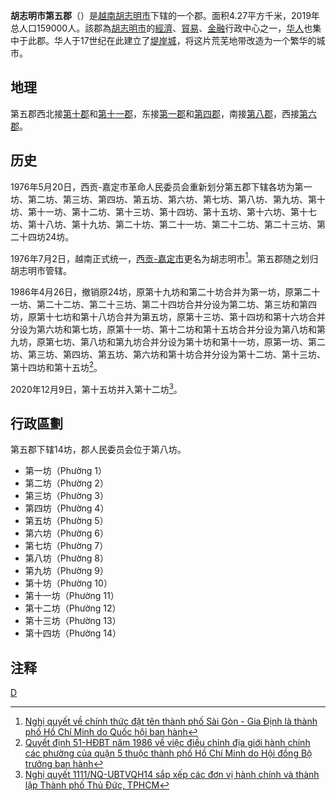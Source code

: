 {{Infobox Settlement
|name                   = 第五郡
|settlement_type        = 郡
|official_name          = 
|other_name             = 堤岸
|native_name            = {{lang|vi|Quận 5}}
|nickname               = 
|motto                  = 
|image_skyline          = Đại lộ Võ văn Kiệt.JPG
|imagesize              = 
|image_caption          = 
|image_flag             = 
|flag_size              = 
|image_seal             = 
|seal_size              = 
|image_shield           = 
|shield_size            = 
|image_blank_emblem     = 
|blank_emblem_size      = 
|image_map              = {{Infobox mapframe|frame-width=250|zoom=12}}
|mapsize                = 
|map_caption            = 
|image_map1             = VN-F-HC-Q5 position in metropolitan area.png
|mapsize1               = 
|map_caption1           = 第五郡在胡志明市的位置
|pushpin_map            = Vietnam
|pushpin_label_position = bottom
|pushpin_map_caption    = 第五郡在越南的位置
|pushpin_map1           = 
|pushpin_label_position1= 
|pushpin_map_caption1   = 
|subdivision_type       = [[国家|国家]]
|subdivision_name       = {{flag|Vietnam}}
|subdivision_type1      = [[越南行政区划|直辖市]]
|subdivision_name1      = [[胡志明市|胡志明市]]
|subdivision_type2      = 行政区划
|subdivision_name2      = 14坊
|subdivision_type3      = 
|subdivision_name3      = 
|seat_type              = 
|seat                   = 
|government_type        = 
|leader_title           = 
|leader_name            = 
|leader_title1          = 
|leader_name1           = 
|established_title      = 
|established_date       = 
|area_magnitude         = 
|unit_pref              = 
|area_footnotes         = 
|area_total_km2         = 4.27
|area_land_km2          = 
|area_water_km2         = 
|area_water_percent     = 
|area_urban_km2         = 
|area_metro_km2         = 
|population_as_of       = 2019年
|population_footnotes   = 
|population_note        = 
|population_total       = 159000
|population_density_km2 = auto
|population_metro             = 
|population_density_metro_km2 = 
|population_urban             = 
|population_density_urban_km2 = 
|timezone               = [[越南标准时间|越南标准时间]]
|utc_offset             = +7
|elevation_footnotes    = 
|elevation_m            = 
|coor_type              = 
|coordinates            = 
|postal_code_type       = 
|postal_code            = 
|area_code              = 
|website                = [http://www.quan5.hochiminhcity.gov.vn/default.aspx 胡志明市第五郡电子信息门户网站]
|footnotes              = 
}}
'''胡志明市第五郡'''（{{lang-vi|Quận 5}}）是[[越南|越南]][[胡志明市|胡志明市]]下辖的一个郡。面积4.27平方千米，2019年总人口159000人。該郡為[[胡志明市|胡志明市]]的[[經濟|經濟]]、[[貿易|貿易]]、[[金融|金融]]行政中心之一，[[胡志明市華人|华人]]也集中于此郡。华人于17世纪在此建立了[[堤岸_(胡志明市)|堤岸城]]，将这片荒芜地带改造为一个繁华的城市。

==地理==
第五郡西北接[[胡志明市第十郡|第十郡]]和[[胡志明市第十一郡|第十一郡]]，东接[[胡志明市第一郡|第一郡]]和[[胡志明市第四郡|第四郡]]，南接[[胡志明市第八郡|第八郡]]，西接[[胡志明市第六郡|第六郡]]。

==历史==
1976年5月20日，西贡-嘉定市革命人民委员会重新划分第五郡下辖各坊为第一坊、第二坊、第三坊、第四坊、第五坊、第六坊、第七坊、第八坊、第九坊、第十坊、第十一坊、第十二坊、第十三坊、第十四坊、第十五坊、第十六坊、第十七坊、第十八坊、第十九坊、第二十坊、第二十一坊、第二十二坊、第二十三坊、第二十四坊24坊。

1976年7月2日，越南正式统一，[[西贡-嘉定市|西贡-嘉定市]]更名为胡志明市<ref>[https://thuvienphapluat.vn/van-ban/Bo-may-hanh-chinh/Nghi-quyet-chinh-thuc-dat-ten-thanh-pho-Sai-Gon-Gia-Dinh-la-thanh-pho-Ho-Chi-Minh/42737/noi-dung.aspx Nghị quyết về chính thức đặt tên thành phố Sài Gòn - Gia Định là thành phố Hồ Chí Minh do Quốc hội ban hành]</ref>。第五郡随之划归胡志明市管辖。

1986年4月26日，撤销原24坊，原第十九坊和第二十坊合并为第一坊，原第二十一坊、第二十二坊、第二十三坊、第二十四坊合并分设为第二坊、第三坊和第四坊，原第十七坊和第十八坊合并为第五坊，原第十三坊、第十四坊和第十六坊合并分设为第六坊和第七坊，原第十一坊、第十二坊和第十五坊合并分设为第八坊和第九坊，原第七坊、第八坊和第九坊合并分设为第十坊和第十一坊，原第一坊、第二坊、第三坊、第四坊、第五坊、第六坊和第十坊合并分设为第十二坊、第十三坊、第十四坊和第十五坊<ref>[https://thuvienphapluat.vn/van-ban/Bo-may-hanh-chinh/Quyet-dinh-51-HDB-dieu-chinh-dia-gioi-hanh-chinh-cac-phuong-cua-quan-5-thanh-pho-Ho-Chi-Minh/37089/noi-dung.aspx Quyết định 51-HĐBT năm 1986 về việc điều chỉnh địa giới hành chính các phường của quận 5 thuộc thành phố Hồ Chí Minh do Hội đồng Bộ trưởng ban hành]</ref>。

2020年12月9日，第十五坊并入第十二坊<ref>[https://luatvietnam.vn/hanh-chinh/nghi-quyet-1111-nq-ubtvqh14-thanh-lap-thanh-pho-thu-duc-tphcm-195853-d1.html Nghị quyết 1111/NQ-UBTVQH14 sắp xếp các đơn vị hành chính và thành lập Thành phố Thủ Đức, TPHCM]</ref>。

==行政區劃==
第五郡下辖14坊，郡人民委员会位于第八坊。
*第一坊（Phường 1）
*第二坊（Phường 2）
*第三坊（Phường 3）
*第四坊（Phường 4）
*第五坊（Phường 5）
*第六坊（Phường 6）
*第七坊（Phường 7）
*第八坊（Phường 8）
*第九坊（Phường 9）
*第十坊（Phường 10）
*第十一坊（Phường 11）
*第十二坊（Phường 12）
*第十三坊（Phường 13）
*第十四坊（Phường 14）

==注释==
{{reflist}}
{{胡志明市行政區劃}}
{{越南东南部之县市镇区域划分}}
[[Category:胡志明市郡份|D]]